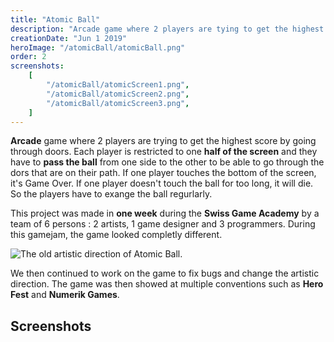 ```yaml
---
title: "Atomic Ball"
description: "Arcade game where 2 players are tying to get the highest score by going through doors and exchanging an atomic ball. The game was made with Unity during the Swiss Game Academy 2019 where it won the first price."
creationDate: "Jun 1 2019"
heroImage: "/atomicBall/atomicBall.png"
order: 2
screenshots:
    [
        "/atomicBall/atomicScreen1.png",
        "/atomicBall/atomicScreen2.png",
        "/atomicBall/atomicScreen3.png",
    ]
---
```


**Arcade** game where 2 players are trying to get the highest score by going through doors.
Each player is restricted to one **half of the screen** and they have to **pass the ball** from one side to the other to be able to go through the dors that are on their path.
If one player touches the bottom of the screen, it's Game Over.
If one player doesn't touch the ball for too long, it will die.
So the players have to exange the ball regurlarly.

This project was made in **one week** during the **Swiss Game Academy** by a team of 6 persons : 2 artists, 1 game designer and 3 programmers.
During this gamejam, the game looked completly different.

<div data-lightbox="true">
	<img
		class="w-2/3"
		src="/atomicBall/oldAtomicBall.png"
		alt="The old artistic direction of Atomic Ball."
	/>
</div>

We then continued to work on the game to fix bugs and change the artistic direction.
The game was then showed at multiple conventions such as **Hero Fest** and **Numerik Games**.

<div class="divider my-2"></div>

## Screenshots


<ScreenshotList screenshots={frontmatter.screenshots} />
